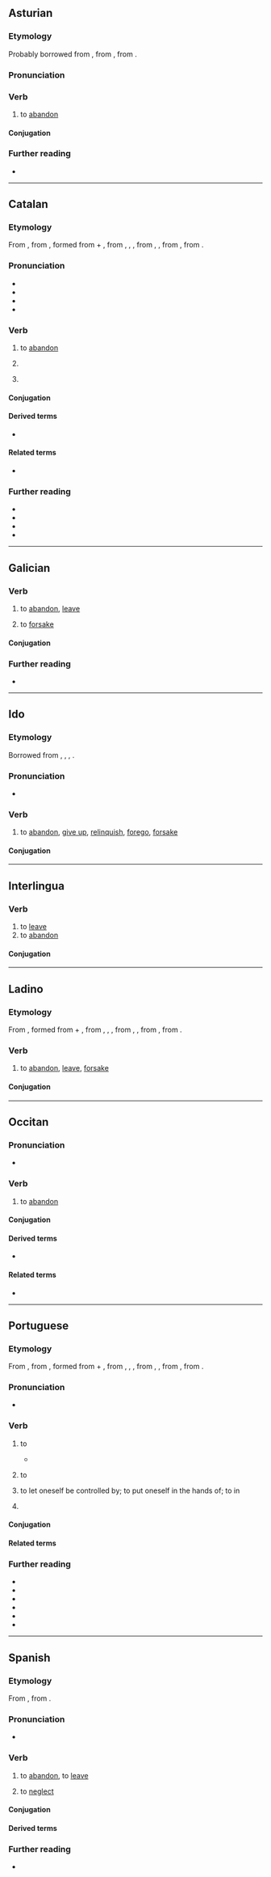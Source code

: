 ==Asturian==

===Etymology===
Probably borrowed from {{bor|ast|es|abandonar}}, from {{bor|es|fr|abandonner}}, from {{der|es|gem-pro|*bannaną}}.

===Pronunciation===
{{ast-IPA}}

===Verb===
{{ast-verb-ar|abandon}}

# to [[abandon]]

====Conjugation====
{{ast-conj-ar|abandon}}

===Further reading===
* {{R:DGLA}}

----

==Catalan==

===Etymology===
From {{bor|ca|fr|abandonner}}, from {{der|ca|fro|abandoner}}, formed from {{m|fro|à|a|t=at, to}} + {{m|fro|bandon|t=jurisdiction, control}}, from {{der|ca|LL.|bannum|t=proclamation}}, {{m|la|bannus}}, {{m|la|bandum}}, from {{der|ca|frk|*ban}}, {{m|gmw-pro|*bann}}, from {{der|ca|gem-pro|*bannaną|t=to proclaim, command}}, from {{der|ca|ine-pro|*bʰeh₂-|t=to speak}}.

===Pronunciation===
* {{ca-IPA}}
* {{audio|ca|LL-Q7026 (cat)-Unjoanqualsevol-abandonar.wav|Audio}}
* {{homophones|ca|abandonà}}
* {{rhymes|ca|a(ɾ)|s=4}}

===Verb===
{{ca-verb}}

# {{lb|ca|transitive}} to [[abandon]]
# {{lb|ca|intransitive}} {{rfdef|ca}}
# {{lb|ca|pronominal}} {{rfdef|ca}}

====Conjugation====
{{ca-conj-ar|abandon}}

====Derived terms====
* {{l|ca|abandonament}}

====Related terms====
* {{l|ca|abandó}}

===Further reading===
* {{R:IEC2}}
* {{R:GDLC}}
* {{R:DNV}}
* {{R:DCVB}}

----

==Galician==

===Verb===
{{gl-verb|abandon|ar}}

# to [[abandon]], [[leave]]
#: {{syn|gl|deixar}}
# to [[forsake]]

====Conjugation====
{{gl-conj-ar|abandon}}

===Further reading===
* {{R:DRAG}}

----

==Ido==

===Etymology===
Borrowed from {{bor|io|en|abandon}}, {{bor|io|fr|abandonner}}, {{bor|io|it|abbandonare}}, {{bor|io|es|abandonar}}.

===Pronunciation===
{{io-IPA}}
* {{hyph|io|a|ban|do|nar}}

===Verb===
{{io-verb|abandon}}

# {{lb|io|transitive}} to [[abandon]], {{gloss|wholly}} [[give up]], {{gloss|totally}} [[relinquish]], [[forego]], [[forsake]]
#: {{uxi|io|Ne '''abandonez''' tua frato!|Don't '''abandon''' your brother!}}

====Conjugation====
{{io-conj}}

----

==Interlingua==

===Verb===
{{ia-verb|ar}}

# to [[leave]] {{gloss|depart from}}
# to [[abandon]]

====Conjugation====
{{ia-conj|abandon|ar}}

----

==Ladino==

===Etymology===
{{root|lad|ine-pro|*bʰeh₂-|id=speak}}
From {{der|lad|fro|abandoner}}, formed from {{m|fro|à|a|t=at, to}} + {{m|fro|bandon|t=jurisdiction, control}}, from {{der|pt|LL.|bannum|t=proclamation}}, {{m|la|bannus}}, {{m|la|bandum}}, from {{der|pt|frk|*ban}}, {{m|gmw-pro|*bann}}, from {{der|pt|gem-pro|*bannaną|t=to proclaim, command}}, from {{der|pt|ine-pro|*bʰeh₂-|t=to speak}}.

===Verb===
{{lad-verb|heb=אבאנדונאר}}

# to [[abandon]], [[leave]], [[forsake]]

====Conjugation====
{{lad-conj-ar|abandon}}

----

==Occitan==

===Pronunciation===
* {{audio|oc|LL-Q14185 (oci)-Davidgrosclaude-abandonar.wav}}

===Verb===
{{oc-verb|abandon|ar}}

# to [[abandon]]

====Conjugation====
{{oc-conj-ar|abandon}}

====Derived terms====
* {{l|oc|abandonament}}

====Related terms====
* {{l|oc|abandon}}

----

==Portuguese==

===Etymology===
{{root|pt|ine-pro|*bʰeh₂-|id=speak}}
From {{bor|pt|fr|abandonner}}, from {{der|pt|fro|abandoner}}, formed from {{m|fro|à|a|t=at, to}} + {{m|fro|bandon|t=jurisdiction, control}}, from {{der|pt|LL.|bannum|t=proclamation}}, {{m|la|bannus}}, {{m|la|bandum}}, from {{der|pt|frk|*ban}}, {{m|gmw-pro|*bann}}, from {{der|pt|gem-pro|*bannaną|t=to proclaim, command}}, from {{der|pt|ine-pro|*bʰeh₂-|t=to speak}}.

===Pronunciation===
{{pt-IPA}}
* {{hyphenation|pt|a|ban|do|nar}}

===Verb===
{{pt-verb|abandon|ar}}

# {{lb|pt|transitive}} to {{l|en|abandon}} {{gloss|to leave behind, especially something one was responsible for or associated with}}
#* {{RQ:mul:Rowling Harry Potter|pt-BR|5|page=75|text=Não o perdoou por '''abandonar''' o serviço em vez de seguir você.|t=She didn't forgive him for abandoning his service instead of following you.}}
#: {{uxi|pt|O exército teve que '''abandonar''' o forte.|The army had to '''abandon''' the fort.}}
#: {{uxi|pt|A mulher '''abandonou''' seu bebé.|The woman '''abandoned''' her baby.}}
#: {{syn|pt|deixar|largar}}
# {{lb|pt|transitive}} to {{l|en|give up}} {{gloss|to quit an activity or attempt}}
#: {{uxi|pt|'''Abandone''' a aviação, você nunca vai ser piloto.|'''Give up''' aviation, you will never be a pilot.}}
#: {{syn|pt|desistir|largar|[[largar mão]] [[de]]}}
# {{indtr|pt|em|.pronominal}} to let oneself be controlled by; to put oneself in the hands of; to {{l|en|indulge}} in
#: {{uxi|pt|Nós nos '''abandonamos''' na tristeza.|We '''let ourselves be seized''' by sadness.}}
#: {{uxi|pt|O réu se '''abandonou''' nas mãos do advogado.|The accused '''put''' himself in his lawyer’s hands.}}
# {{pt-verb-form-of|abandonar|t1=abandon}}

====Conjugation====
{{pt-conj|abandon|ar}}

====Related terms====
{{col2|pt
|abandono
|abandonado
}}

===Further reading===
* {{R:Aulete}}
* {{R:Dicionário informal}}
* {{R:DAN}}
* {{R:pt:Infopédia}}
* {{R:Michaelis}}
* {{R:Priberam}}

----

==Spanish==
{{root|es|ine-pro|*bʰeh₂-|id=speak}}

===Etymology===
From {{bor|es|fr|abandonner}}, from {{der|es|gem-pro|*bannaną}}.

===Pronunciation===
* {{audio|es|LL-Q1321 (spa)-AdrianAbdulBaha-abandonar.wav|Audio}}
{{es-IPA}}

===Verb===
{{es-verb}}

# {{lb|es|transitive}} to [[abandon]], to [[leave]]
#: {{uxi|es|La '''abandonó''' por otra mujer.|He abandoned her for another woman.}}
# {{lb|es|transitive}} to [[neglect]]
#: {{syn|es|descuidar}}

====Conjugation====
{{es-conj}}

====Derived terms====
{{der3
|es|abandonado
|abandonamiento
|abandonismo
|abandonista
|abandono
}}

===Further reading===
* {{R:DRAE}}